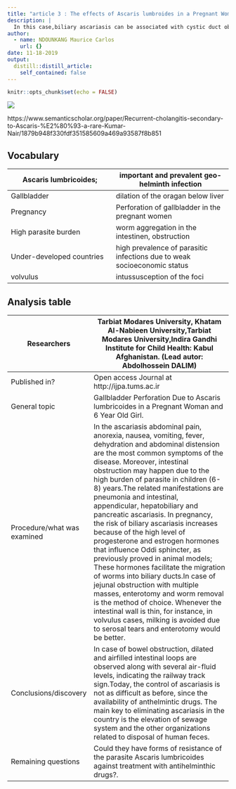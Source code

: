 ```yaml
---
title: "article 3 : The effects of Ascaris lumbroides in a Pregnant Woman and 6 Year Old Girl"
description: |
  In this case,biliary ascariasis can be associated with cystic duct obstruction, gallbladder dilation, acute cholecystitis, acute cholangitis, obstructive jaundice, and biliary colic.
author:
  - name: NDOUNKANG Maurice Carlos
    url: {}
date: 11-18-2019
output:
  distill::distill_article:
    self_contained: false
---
```


```r
knitr::opts_chunk$set(echo = FALSE)
```
![](image/2-Figure1-1.png)

https://www.semanticscholar.org/paper/Recurrent-cholangitis-secondary-to-Ascaris-%E2%80%93-a-rare-Kumar-Nair/1879b948f330fdf351585609a469a93587f8b851

## Vocabulary  
|Ascaris lumbricoides;                                           |important and prevalent geo-helminth infection                                                                                                                                                                                            |
| ------------------------------------------------------------------------------------------------------------------------------------------------- | ------------------------------------------------------------------------------------------------------------------------------------------------------------------ |
|Gallbladder                                                    |dilation of the oragan below liver                                                                                                                                                                                                        |
|Pregnancy                                                      |Perforation of gallbladder in the pregnant women                                                                                                                                                                                          |
|High parasite burden                                           |worm aggregation in the intestinen, obstruction                                                                                                                                                                                           |
|Under-developed countries                                      |high prevalence of parasitic infections  due to weak socioeconomic status                                                                                                                                                                                                                                                                                                                      |
|volvulus                                                       |intussusception of the foci                                                                                                                                                                                                                                                                                                                                                                    |

## Analysis table 

|Researchers                  |Tarbiat Modares University, Khatam Al-Nabieen University,Tarbiat Modares University,Indira Gandhi Institute for Child Health: Kabul Afghanistan. (Lead autor: Abdolhossein DALIM)                                                                                                                                                                                                                                    |
| ---------------------------- | ---------------------------------------------------------------------------------------------------------------------------------------------------------------------------------------------------------------------------------------------------------------------------------------------------------------------------------------------------------------------------------------------------------------- |
|Published in?                                                 | Open access Journal at http://ijpa.tums.ac.ir                                                                                                                                                                                                                         |
|General topic                                                 | Gallbladder Perforation Due to Ascaris lumbricoides in a Pregnant Woman and 6 Year Old Girl.                                                                                                                                                                                                                                                                                                                                                                                                                                                                                                                                                                                                                                    |
|Procedure/what was examined                                   | In the ascariasis abdominal pain, anorexia, nausea, vomiting, fever, dehydration and abdominal distension are the most common symptoms of the disease. Moreover, intestinal obstruction may happen due to the high burden of parasite in children (6-8) years.The related manifestations are pneumonia and intestinal, appendicular, hepatobiliary and pancreatic ascariasis. In pregnancy, the risk of biliary ascariasis increases because of the high level of progesterone and estrogen hormones that influence Oddi sphincter, as previously proved in animal models; These hormones facilitate the migration of worms into biliary ducts.In case of jejunal obstruction with multiple masses, enterotomy and worm removal is the method of choice. Whenever the intestinal wall is thin, for instance, in volvulus cases, milking is avoided due to serosal tears and enterotomy would be better.                                                                                                                                                                                                                                                                                                                                                                                                                                                                                                                                                                                                                                                                                                                              |
| Conclusions/discovery                                       |  In case of bowel obstruction, dilated and airfilled intestinal loops are observed along with several air-fluid      levels, indicating the railway track sign.Today, the control of ascariasis is not as difficult as before, since the availability of anthelmintic drugs. The main key to eliminating ascariasis in the country is the elevation of sewage system and the other organizations related to disposal of human feces.                                                                                                                                                                                                                                                                                                                                                                                                                            |
| Remaining questions                                          | Could they have forms of resistance of the parasite Ascaris lumbricoides against treatment with antihelminthic drugs?.                                                                                                                                                                                                                                                                                                                                                                                                                                                                                                                                                                                 | 
